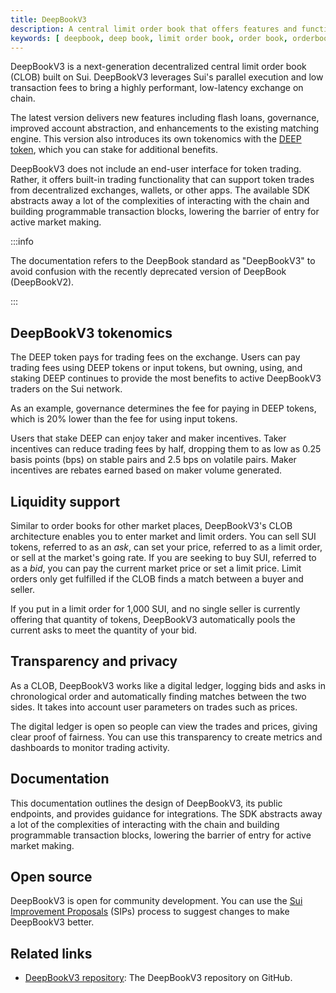 ```yaml
---
title: DeepBookV3
description: A central limit order book that offers features and functionality for marketplaces on Sui. Token exchanges leveraging the layer can feature transparency, a full range of trading options, and customer privacy.
keywords: [ deepbook, deep book, limit order book, order book, orderbook, deepbookv3, deep book v3, deep book 3, decentralized central limit order book, clob, DEEP token, deep, liquidity support, digital ledger ]
---
```


DeepBookV3 is a next-generation decentralized central limit order book (CLOB) built on Sui. DeepBookV3 leverages Sui's parallel execution and low transaction fees to bring a highly performant, low-latency exchange on chain. 

The latest version delivers new features including flash loans, governance, improved account abstraction, and enhancements to the existing matching engine. This version also introduces its own tokenomics with the [DEEP token](https://suiscan.xyz/mainnet/coin/0xdeeb7a4662eec9f2f3def03fb937a663dddaa2e215b8078a284d026b7946c270::deep::DEEP/txs), which you can stake for additional benefits. 

DeepBookV3 does not include an end-user interface for token trading. Rather, it offers built-in trading functionality that can support token trades from decentralized exchanges, wallets, or other apps. The available SDK abstracts away a lot of the complexities of interacting with the chain and building programmable transaction blocks, lowering the barrier of entry for active market making.

:::info

The documentation refers to the DeepBook standard as "DeepBookV3" to avoid confusion with the recently deprecated version of DeepBook (DeepBookV2).

:::

## DeepBookV3 tokenomics  

The DEEP token pays for trading fees on the exchange. Users can pay trading fees using DEEP tokens or input tokens, but owning, using, and staking DEEP continues to provide the most benefits to active DeepBookV3 traders on the Sui network.

As an example, governance determines the fee for paying in DEEP tokens, which is 20% lower than the fee for using input tokens.

Users that stake DEEP can enjoy taker and maker incentives. Taker incentives can reduce trading fees by half, dropping them to as low as 0.25 basis points (bps) on stable pairs and 2.5 bps on volatile pairs. Maker incentives are rebates earned based on maker volume generated.

## Liquidity support

Similar to order books for other market places, DeepBookV3's CLOB architecture enables you to enter market and limit orders. You can sell SUI tokens, referred to as an _ask_, can set your price, referred to as a limit order, or sell at the market's going rate. If you are seeking to buy SUI, referred to as a _bid_, you can pay the current market price or set a limit price. Limit orders only get fulfilled if the CLOB finds a match between a buyer and seller.

If you put in a limit order for 1,000 SUI, and no single seller is currently offering that quantity of tokens, DeepBookV3 automatically pools the current asks to meet the quantity of your bid.

## Transparency and privacy

As a CLOB, DeepBookV3 works like a digital ledger, logging bids and asks in chronological order and automatically finding matches between the two sides. It takes into account user parameters on trades such as prices.

The digital ledger is open so people can view the trades and prices, giving clear proof of fairness. You can use this transparency to create metrics and dashboards to monitor trading activity.

## Documentation

This documentation outlines the design of DeepBookV3, its public endpoints, and provides guidance for integrations. The SDK abstracts away a lot of the complexities of interacting with the chain and building programmable transaction blocks, lowering the barrier of entry for active market making.

## Open source

DeepBookV3 is open for community development. You can use the [Sui Improvement Proposals](https://github.com/sui-foundation/sips?ref=blog.sui.io) (SIPs) process to suggest changes to make DeepBookV3 better.

## Related links

- [DeepBookV3 repository](https://github.com/MystenLabs/deepbookv3): The DeepBookV3 repository on GitHub.

